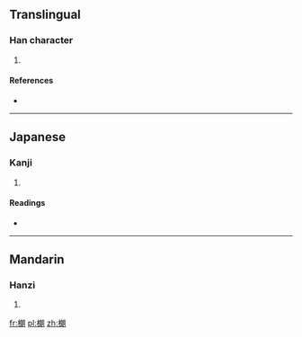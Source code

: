 ==Translingual==

===Han character===
{{Han char|rn=75|rad=木|as=11|sn=15|four=|canj=木戈戈月 (DIIB)}}

# {{defn|Han|sort=木11}}

====References====
* {{Han ref|kx=0549.010|dkj=15400|dj=0937.010|hdz=21284.160|uh=6A03|ud=27139}}

----

==Japanese==

===Kanji===
{{ja-kanji|grade=|rs=木11}}

# {{defn|lang=ja|sort=木11}}

====Readings====
* {{ja-readings|on=[[ろう]] (rō)|kun=}}

----

==Mandarin==

===Hanzi===
{{cmn-hanzi|pin=[[láng]] ([[lang2]]), [[zōng]] ([[zong1]])|wg=lang<sup>2</sup>, tsung<sup>1</sup>}}

# {{defn|lang=cmn|sort=木11}}

[[fr:樃]]
[[pl:樃]]
[[zh:樃]]
